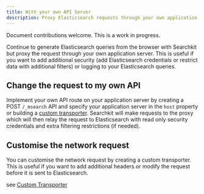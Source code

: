 ```yaml
---
title: With your own API Server
description: Proxy Elasticsearch requests through your own application server
---
```


<Callout>
Document contributions welcome. This is a work in progress.
</Callout>

Continue to generate Elasticsearch queries from the browser with Searchkit but proxy the request through your own application server. This is useful if you want to add additional security (add Elasticsearch credentials or restrict data with additional filters) or logging to your Elasticsearch queries.

## Change the request to my own API

Implement your own API route on your application server by creating a POST `/_msearch` API and specify your application server in the `host` property or building a [custom transporter](/docs/guides/setup-elasticsearch#custom-transport). Searchkit will make requests to the proxy which will then relay the request to Elasticsearch with read only security credentials and extra filtering restrictions (if needed).  

## Customise the network request

You can customise the network request by creating a custom transporter. This is useful if you want to add additional headers or modify the request before it is sent to Elasticsearch. 

see [Custom Transporter](/docs/api-documentation/searchkit#custom-transporter)